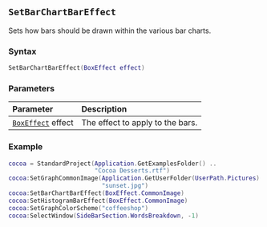 ::: {.minipage data-latex="{\textwidth}"}
## `SetBarChartBarEffect`

Sets how bars should be drawn within the various bar charts.

### Syntax {-}

``` .lua
SetBarChartBarEffect(BoxEffect effect)
```

### Parameters {-}

**Parameter** | **Description**
| :-- | :-- |
|[`BoxEffect`](#boxeffect) effect | The effect to apply to the bars. |

### Example {-}

``` .lua
cocoa = StandardProject(Application.GetExamplesFolder() ..
                        "Cocoa Desserts.rtf")
cocoa:SetGraphCommonImage(Application.GetUserFolder(UserPath.Pictures) ..
                          "sunset.jpg")
cocoa:SetBarChartBarEffect(BoxEffect.CommonImage)
cocoa:SetHistogramBarEffect(BoxEffect.CommonImage)
cocoa:SetGraphColorScheme("coffeeshop")
cocoa:SelectWindow(SideBarSection.WordsBreakdown, -1)
```
:::
